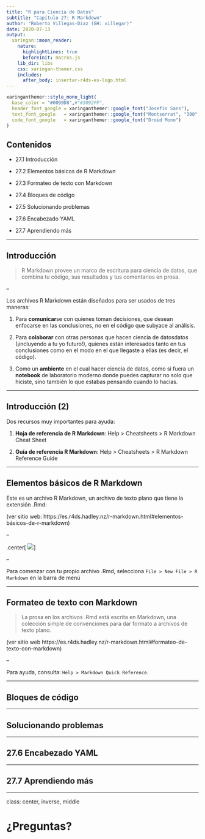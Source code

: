 ```yaml
---
title: "R para Ciencia de Datos"
subtitle: "Capítulo 27: R Markdown"
author: "Roberto Villegas-Diaz (GH: villegar)"
date: 2020-07-13
output:
  xaringan::moon_reader:
    nature:
      highlightLines: true
      beforeInit: macros.js
    lib_dir: libs
    css: xaringan-themer.css
    includes:
      after_body: insertar-r4ds-es-logo.html
---
```



```r
xaringanthemer::style_mono_light(
  base_color = "#0099D8",#"#3092FF",
  header_font_google = xaringanthemer::google_font("Josefin Sans"),
  text_font_google   = xaringanthemer::google_font("Montserrat", "300", "300i"),
  code_font_google   = xaringanthemer::google_font("Droid Mono")
)
```

## Contenidos

* 27.1 Introducción

* 27.2 Elementos básicos de R Markdown

* 27.3 Formateo de texto con Markdown

* 27.4 Bloques de código

* 27.5 Solucionando problemas

* 27.6 Encabezado YAML

* 27.7 Aprendiendo más

---

<!-- ## Recordatorio -->
<!-- Para poder ejecutar los ejercicios en este capítulo, los siguientes paquetes tienen  -->
<!-- que ser instalados: -->

<!-- ```{r, eval = FALSE} -->
<!-- library(rmarkdown) -->
<!-- ``` -->

<!-- ```{r, include = FALSE} -->
<!-- library(rmarkdown) -->
<!-- ``` -->

<!-- --- -->

## Introducción

> R Markdown provee un marco de escritura para ciencia de datos, que combina tu código, sus resultados y tus comentarios en prosa.

--

Los archivos R Markdown están diseñados para ser usados de tres maneras:

1. Para **comunicar**se con quienes toman decisiones, que desean enfocarse en las conclusiones, no en el código que subyace al análisis.

2. Para **colaborar** con otras personas que hacen ciencia de datosdatos (¡incluyendo a tu yo futuro!), quienes están interesados tanto en tus conclusiones como en el modo en el que llegaste a ellas (es decir, el código).

3. Como un **ambiente** en el cual hacer ciencia de datos, como si fuera un __notebook__ de laboratorio moderno donde puedes capturar no solo que hiciste, sino también lo que estabas pensando cuando lo hacías.

---

## Introducción (2)

Dos recursos muy importantes para ayuda:

1. **Hoja de referencia de R Markdown**: Help > Cheatsheets > R Markdown Cheat Sheet

2. **Guía de referencia R Markdown**: Help > Cheatsheets > R Markdown Reference Guide

---

## Elementos básicos de R Markdown

Este es un archivo R Markdown, un archivo de texto plano que tiene la extensión .Rmd:

(ver sitio web: https://es.r4ds.hadley.nz/r-markdown.html#elementos-básicos-de-r-markdown)

--

.center[
![](https://es.r4ds.hadley.nz/images/RMarkdownFlow.png)
]

--

Para comenzar con tu propio archivo .Rmd, selecciona `File > New File > R Markdown` en la barra de menú

---

## Formateo de texto con Markdown

> La prosa en los archivos .Rmd está escrita en Markdown, una colección simple de convenciones para dar formato a archivos de texto plano.

(ver sitio web https://es.r4ds.hadley.nz/r-markdown.html#formateo-de-texto-con-markdown)

--

Para ayuda, consulta: `Help > Markdown Quick Reference`.

---

## Bloques de código


---

## Solucionando problemas


---

## 27.6 Encabezado YAML


---

## 27.7 Aprendiendo más

---

class: center, inverse, middle

# ¿Preguntas?

